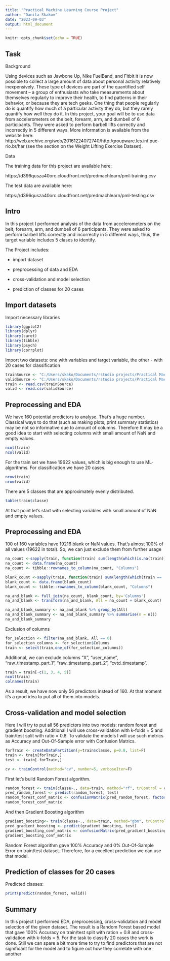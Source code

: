 ---
title: "Practical Machine Learning Course Project"
author: "Danila Skakov"
date: "2023-09-03"
output: html_document
---

```{r setup, include=FALSE}
knitr::opts_chunk$set(echo = TRUE)
```

## Task

Background

Using devices such as Jawbone Up, Nike FuelBand, and Fitbit it is now possible to collect a large amount of data about personal activity relatively inexpensively. These type of devices are part of the quantified self movement – a group of enthusiasts who take measurements about themselves regularly to improve their health, to find patterns in their behavior, or because they are tech geeks. One thing that people regularly do is quantify how much of a particular activity they do, but they rarely quantify how well they do it. In this project, your goal will be to use data from accelerometers on the belt, forearm, arm, and dumbell of 6 participants. They were asked to perform barbell lifts correctly and incorrectly in 5 different ways. More information is available from the website here: 
http://web.archive.org/web/20161224072740/http:/groupware.les.inf.puc-rio.br/har
 (see the section on the Weight Lifting Exercise Dataset).


Data

The training data for this project are available here:

https://d396qusza40orc.cloudfront.net/predmachlearn/pml-training.csv

The test data are available here:

https://d396qusza40orc.cloudfront.net/predmachlearn/pml-testing.csv


## Intro

In this project I performed analysis of the data from accelerometers on the belt, forearm, arm, and dumbell of 6 participants. They were asked to perform barbell lifts correctly and incorrectly in 5 different ways, thus, the target variable includes 5 clases to identify. 

The Project includes:

- import dataset

- preprocessing of data and EDA

- cross-validation and model selection

- prediction of classes for 20 cases

## Import datasets

Import necessary libraries
```{r libraries, message=FALSE, warning=FALSE}
library(ggplot2)
library(dplyr)
library(caret)
library(tibble)
library(psych)
library(corrplot)
```
Import two datasets: one with variables and target variable, the other - with 20 cases for classification
```{r datasets}
trainSource <- "C:/Users/skako/Documents/rstudio projects/Practical Machine Learning Project/pml-training.csv"
validSource <- "C:/Users/skako/Documents/rstudio projects/Practical Machine Learning Project/pml-testing.csv"
train <- read.csv(trainSource)
valid <- read.csv(validSource)
```

## Preprocessing and EDA

We have 160 potential predictors to analyse. That's a huge number. Classical ways to do that (such as making plots, print summary statistics) may be not so informative due to amount of columns. Therefore It may be a good idea to start with selecting columns with small amount of NaN and empty values.
```{r col number}
ncol(train)
ncol(valid)
```
For the train set we have 19622 values, which is big enough to use ML-algorithms. For classification we have 20 cases.
```{r row number}
nrow(train)
nrow(valid)
```
There are 5 classes that are approximately evenly distributed.
```{r classes distribution}
table(train$classe)
```
At that point let's start with selecting variables with small amount of NaN and empty values.


## Preprocessing and EDA

100 of 160 variables have 19216 blank or NaN values. That's almost 100% of all values (19622 in total). So, we can just exclude them from further usage
```{r blank and na analysis}
na_count <-sapply(train, function(train) sum(length(which(is.na(train)))))
na_count <- data.frame(na_count)
na_count <- tibble::rownames_to_column(na_count, "Columns")

blank_count <-sapply(train, function(train) sum(length(which(train == ''))))
blank_count <- data.frame(blank_count)
blank_count <- tibble::rownames_to_column(blank_count, "Columns")

na_and_blank <- full_join(na_count, blank_count, by='Columns')
na_and_blank <- transform(na_and_blank, All = na_count + blank_count)

na_and_blank_summary <- na_and_blank %>% group_by(All)
na_and_blank_summary <- na_and_blank_summary %>% summarise(n = n())
na_and_blank_summary
```

Exclusion of columns
```{r predictors exclusion}
for_selection <- filter(na_and_blank, All == 0)
for_selection_columns <- for_selection$Columns
train <- select(train,one_of(for_selection_columns))
```

Additional, we can exclude columns "X", "user_name", "raw_timestamp_part_1", "raw_timestamp_part_2", "cvtd_timestamp".
```{r dataset for model selection}
train = train[-c(1, 3, 4, 5)]
ncol(train)
colnames(train)
```
As a result, we have now only 56 predictors instead of 160. At that moment it's a good idea to put all of them into models.


## Cross-validation and model selection

Here I will try to put all 56 predictors into two  models: random forest and gradient boosting. Additional I will use cross-validation with k-folds = 5 and train/test split with ratio = 0.8.
To validate the models I will use such metrics as Accuracy and Out-Of-Sample error with Confusion Matrics.

```{r k-folds and train/test split}
forTrain <- createDataPartition(y=train$classe, p=0.8, list=F)
train <- train[forTrain,]
test <- train[-forTrain,]

cv <- trainControl(method="cv", number=5, verboseIter=F)
```

First let's build Random Forest algorithm.
```{r random forest}
random_forest <- train(classe~., data=train, method="rf", trControl = cv, ntree = 200)
pred_random_forest <- predict(random_forest, test)
random_forest_conf_matrix <- confusionMatrix(pred_random_forest, factor(test$classe))
random_forest_conf_matrix
```

And then Gradient Boosting algorithm
```{r gradient boosting}
gradient_boosting<- train(classe~., data=train, method="gbm", trControl = cv, verbose = F)
pred_gradient_boosting <- predict(gradient_boosting, test)
gradient_boosting_conf_matrix <- confusionMatrix(pred_gradient_boosting, factor(test$classe))
gradient_boosting_conf_matrix
```

Random Forest algorithm gave 100% Accuracy and 0% Out-Of-Sample Error on train/test dataset. Therefore, for a excellent prediction we can use that model.


## Prediction of classes for 20 cases

Predicted classes:
```{r predictions}
print(predict(random_forest, valid))
```

## Summary

In this project I performed EDA, preprocessing, cross-validation and model selection of the given dataset. The result is a Random Forest based model that gave 100% Accuracy on train/test split with ration = 0.8 and cross-validation with k-folds = 5. For the task to classify 20 cases the work is done. Still we can spare a bit more time to try to find predictors that are not significant for the model and to figure out how they correlate with one another
